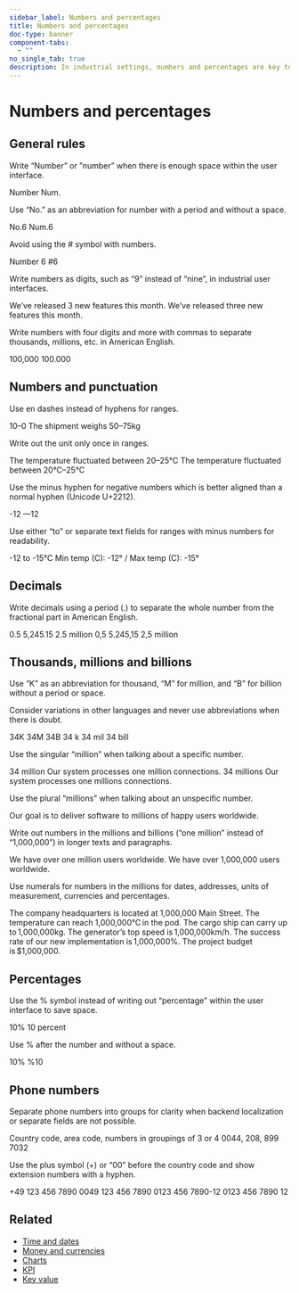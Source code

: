 ```yaml
---
sidebar_label: Numbers and percentages
title: Numbers and percentages
doc-type: banner
component-tabs:
  - ""
no_single_tab: true
description: In industrial settings, numbers and percentages are key to tracking performance, spotting trends, and making informed decisions. As there are many ways to write them, these guidelines aim to keep usage consistent across teams.
---
```



# Numbers and percentages

## General rules

Write “Number” or ”number” when there is enough space within the user interface.

<DoAndDont>
  <DoAndDont.Do>
    <DoAndDont.Item>Number</DoAndDont.Item>
  </DoAndDont.Do>
  <DoAndDont.Dont>
    <DoAndDont.Item>Num.</DoAndDont.Item>
  </DoAndDont.Dont>
</DoAndDont>

Use “No.” as an abbreviation for number with a period and without a space.

<DoAndDont>
  <DoAndDont.Do>
    <DoAndDont.Item>No.6</DoAndDont.Item>
  </DoAndDont.Do>
  <DoAndDont.Dont>
    <DoAndDont.Item>Num.6</DoAndDont.Item>
  </DoAndDont.Dont>
</DoAndDont>

Avoid using the # symbol with numbers.

<DoAndDont>
  <DoAndDont.Do>
    <DoAndDont.Item>Number 6</DoAndDont.Item>
  </DoAndDont.Do>
  <DoAndDont.Dont>
    <DoAndDont.Item>#6</DoAndDont.Item>
  </DoAndDont.Dont>
</DoAndDont>

Write numbers as digits, such as “9” instead of “nine”, in industrial user interfaces.   

<DoAndDont>
  <DoAndDont.Do>
    <DoAndDont.Item>We’ve released 3 new features this month.</DoAndDont.Item>
  </DoAndDont.Do>
  <DoAndDont.Dont>
    <DoAndDont.Item>We’ve released three new features this month.</DoAndDont.Item>
  </DoAndDont.Dont>
</DoAndDont>

Write numbers with four digits and more with commas to separate thousands, millions, etc. in American English.  

<DoAndDont>
  <DoAndDont.Do>
    <DoAndDont.Item>100,000</DoAndDont.Item>
  </DoAndDont.Do>
  <DoAndDont.Dont>
    <DoAndDont.Item>100.000</DoAndDont.Item>
  </DoAndDont.Dont>
</DoAndDont>

## Numbers and punctuation

Use en dashes instead of hyphens for ranges.

<DoAndDont>
  <DoAndDont.Do>
    <DoAndDont.Item>10–0</DoAndDont.Item>
     <DoAndDont.Item>The shipment weighs 50–75kg</DoAndDont.Item>
  </DoAndDont.Do>
</DoAndDont>

Write out the unit only once in ranges.

<DoAndDont>
  <DoAndDont.Do>
    <DoAndDont.Item>The temperature fluctuated between 20–25°C</DoAndDont.Item>
<DoAndDont.Dont>
     <DoAndDont.Item>The temperature fluctuated between 20°C–25°C</DoAndDont.Item>
 </DoAndDont.Dont>
  </DoAndDont.Do>
</DoAndDont>

Use the minus hyphen for negative numbers which is better aligned than a normal hyphen (Unicode U+2212).  

<DoAndDont>
	<DoAndDont.Do>
		<DoAndDont.Item>-12</DoAndDont.Item>
	</DoAndDont.Do>
	<DoAndDont.Dont>
		<DoAndDont.Item>—12</DoAndDont.Item>
	</DoAndDont.Dont>
</DoAndDont>

Use either “to” or separate text fields for ranges with minus numbers for readability.  

<DoAndDont>
	<DoAndDont.Do>
		<DoAndDont.Item>-12 to -15°C</DoAndDont.Item>
		<DoAndDont.Item>Min temp (C): -12° / Max temp (C): -15°</DoAndDont.Item>
	</DoAndDont.Do>
</DoAndDont>

## Decimals

Write decimals using a period (.) to separate the whole number from the fractional part in American English. 

<DoAndDont>
	<DoAndDont.Do>
		<DoAndDont.Item>0.5</DoAndDont.Item>
		<DoAndDont.Item>5,245.15</DoAndDont.Item>
		<DoAndDont.Item>2.5 million</DoAndDont.Item>
	</DoAndDont.Do>
	<DoAndDont.Dont>
		<DoAndDont.Item>0,5</DoAndDont.Item>
		<DoAndDont.Item>5.245,15</DoAndDont.Item>
		<DoAndDont.Item>2,5 million</DoAndDont.Item>
	</DoAndDont.Dont>
</DoAndDont>

## Thousands, millions and billions

Use “K” as an abbreviation for thousand, “M” for million, and “B” for billion without a period or space. 

Consider variations in other languages and never use abbreviations when there is doubt.  

<DoAndDont>
	<DoAndDont.Do>
		<DoAndDont.Item>34K</DoAndDont.Item>
		<DoAndDont.Item>34M</DoAndDont.Item>
		<DoAndDont.Item>34B</DoAndDont.Item>
	</DoAndDont.Do>
	<DoAndDont.Dont>
		<DoAndDont.Item>34 k</DoAndDont.Item>
		<DoAndDont.Item>34 mil</DoAndDont.Item>
		<DoAndDont.Item>34 bill</DoAndDont.Item>
	</DoAndDont.Dont>
</DoAndDont>

Use the singular “million” when talking about a specific number.

<DoAndDont>
	<DoAndDont.Do>
		<DoAndDont.Item>34 million</DoAndDont.Item>
		<DoAndDont.Item>Our system processes one million connections.</DoAndDont.Item>
	</DoAndDont.Do>
	<DoAndDont.Dont>
		<DoAndDont.Item>34 millions</DoAndDont.Item>
		<DoAndDont.Item>Our system processes one millions connections.</DoAndDont.Item>
	</DoAndDont.Dont>
</DoAndDont>

Use the plural “millions” when talking about an unspecific number.

<DoAndDont>
	<DoAndDont.Do>
		<DoAndDont.Item>Our goal is to deliver software to millions of happy users worldwide.</DoAndDont.Item>
	</DoAndDont.Do>
</DoAndDont>

Write out numbers in the millions and billions (“one million” instead of “1,000,000”) in longer texts and paragraphs. 

<DoAndDont>
	<DoAndDont.Do>
		<DoAndDont.Item>We have over one million users worldwide.</DoAndDont.Item>
	</DoAndDont.Do>
	<DoAndDont.Dont>
		<DoAndDont.Item>We have over 1,000,000 users worldwide.</DoAndDont.Item>
	</DoAndDont.Dont>
</DoAndDont>

Use numerals for numbers in the millions for dates, addresses, units of measurement, currencies and percentages. 

<DoAndDont>
	<DoAndDont.Do>
		<DoAndDont.Item>The company headquarters is located at 1,000,000 Main Street.</DoAndDont.Item>
		<DoAndDont.Item>The temperature can reach 1,000,000°C in the pod.</DoAndDont.Item>
		<DoAndDont.Item>The cargo ship can carry up to 1,000,000kg.</DoAndDont.Item>
		<DoAndDont.Item>The generator’s top speed is 1,000,000km/h.</DoAndDont.Item>
		<DoAndDont.Item>The success rate of our new implementation is 1,000,000%.</DoAndDont.Item>
		<DoAndDont.Item>The project budget is $1,000,000. </DoAndDont.Item>
	</DoAndDont.Do>
</DoAndDont>

## Percentages

Use the % symbol instead of writing out “percentage” within the user interface to save space. 

<DoAndDont>
	<DoAndDont.Do>
		<DoAndDont.Item>10%</DoAndDont.Item>
	</DoAndDont.Do>
	<DoAndDont.Dont>
		<DoAndDont.Item>10 percent</DoAndDont.Item>
	</DoAndDont.Dont>
</DoAndDont>

Use % after the number and without a space.

<DoAndDont>
	<DoAndDont.Do>
		<DoAndDont.Item>10%</DoAndDont.Item>
	</DoAndDont.Do>
	<DoAndDont.Dont>
		<DoAndDont.Item>%10</DoAndDont.Item>
	</DoAndDont.Dont>
</DoAndDont>

## Phone numbers

Separate phone numbers into groups for clarity when backend localization or separate fields are not possible. 

<DoAndDont>
	<DoAndDont.Do>
		<DoAndDont.Item>Country code, area code, numbers in groupings of 3 or 4</DoAndDont.Item>
		<DoAndDont.Item>0044, 208, 899 7032</DoAndDont.Item>
	</DoAndDont.Do>
</DoAndDont>

Use the plus symbol (+) or “00” before the country code and show extension numbers with a hyphen.

<DoAndDont>
	<DoAndDont.Do>
		<DoAndDont.Item>+49 123 456 7890</DoAndDont.Item>
		<DoAndDont.Item>0049 123 456 7890</DoAndDont.Item>
		<DoAndDont.Item>0123 456 7890-12</DoAndDont.Item>
	</DoAndDont.Do>
	<DoAndDont.Dont>
		<DoAndDont.Item>0123 456 7890 12</DoAndDont.Item>
	</DoAndDont.Dont>
</DoAndDont>

## Related

- [Time and dates](time-date.mdx)
- [Money and currencies](money.mdx)
- [Charts](../../../components/charts-overview/index.mdx)
- [KPI](../../../components/kpi/index.mdx)
- [Key value](../../../components/key-value/index.mdx)